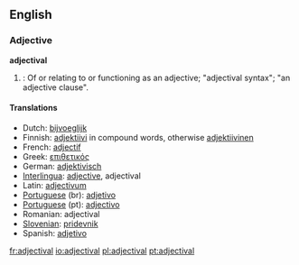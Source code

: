 ==English==

===Adjective===
'''adjectival'''
# {{grammar}}: Of or relating to or functioning as an adjective; "adjectival syntax"; "an adjective clause".

====Translations====
*Dutch: [[bijvoeglijk]]
*Finnish: [[adjektiivi]] in compound words, otherwise [[adjektiivinen]]
*French: [[adjectif]]
*Greek: [[επιθετικός]]
*German: [[adjektivisch]]
*[[Interlingua]]: [[adjective]], adjectival
*Latin: [[adjectivum]]
*[[Portuguese]] (br): [[adjetivo]]
*[[Portuguese]] (pt): [[adjectivo]]
*Romanian: adjectival
*[[Slovenian]]: [[pridevnik]]
*Spanish: [[adjetivo]]

[[fr:adjectival]]
[[io:adjectival]]
[[pl:adjectival]]
[[pt:adjectival]]